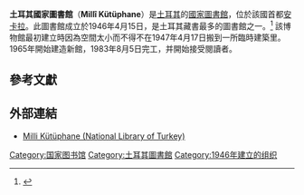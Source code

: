 {{Infobox library
| library_name       = 土耳其國家圖書館<br>Millî Kütüphane
| name_en            =
| library_logo       = 
| image              =Milli Kütüphane.jpg
| caption            =
| country            =
| type               = [[國家圖書館|國家圖書館]]
| scope              =
| established        = 1946年4月15日
| ref_legal_mandate  =
| location           = {{flag|土耳其}}，[[安卡拉|安卡拉]]
| coordinates        =
| branch_of          =
| num_branches       =
| items_collected    =
| collection_size    = 約300萬藏品
| criteria           =
| legal_deposit      =
| req_to_access      =
| annual_circulation =
| pop_served         =
| members            =
| budget             =
| director           =
| num_employees      =
| website            = http://www.mkutup.gov.tr/
| phone_num          =
}}
'''土耳其國家圖書館'''（'''Millî Kütüphane'''）是[[土耳其|土耳其]]的[[國家圖書館|國家圖書館]]，位於該國首都[[安卡拉|安卡拉]]。此圖書館成立於1946年4月15日，是土耳其藏書最多的圖書館之一。<ref>{{cite web
 |url         = http://www.mkutup.gov.tr/menu/11
 |title       = National Library Statistics
 |accessdate  = 7 October 2013
 |archiveurl  = https://web.archive.org/web/20130904140545/http://www.mkutup.gov.tr/menu/11
 |deadurl     = yes
 |archivedate = 2013年9月4日
}}</ref> 該博物館最初建立時因為空間太小而不得不在1947年4月17日搬到一所臨時建築里。1965年開始建造新館，1983年8月5日完工，并開始接受閱讀者。

==參考文獻==
{{reflist}}

==外部連結==
*[http://mkutup.gov.tr Milli Kütüphane (National Library of Turkey)] {{Wayback|url=http://mkutup.gov.tr/ |date=20131225080155 }}

{{coord|39.9169|N|32.8271|E|source:wikidata|display=title}}

{{亚洲题目|国家图书馆}}
{{欧洲题目|国家图书馆}}
{{Authority control}}
[[Category:国家图书馆|Category:国家图书馆]]
[[Category:土耳其圖書館|Category:土耳其圖書館]]
[[Category:1946年建立的组织|Category:1946年建立的组织]]
